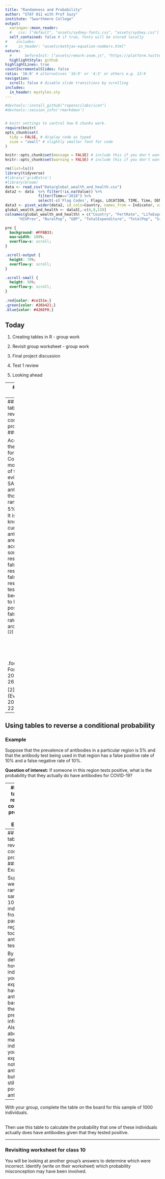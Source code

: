 ```yaml
---
title: "Randomness and Probability"
author: "STAT 011 with Prof Suzy"
institute: "Swarthmore College"
output:
  xaringan::moon_reader:
  #   css: ["default", "assets/sydney-fonts.css", "assets/sydney.css"]
  self_contained: false # if true, fonts will be stored locally
#    includes:
#     in_header: "assets/mathjax-equation-numbers.html"
nature:
  #      beforeInit: ["assets/remark-zoom.js", "https://platform.twitter.com/widgets.js"]
  highlightStyle: github
highlightLines: true
countIncrementalSlides: false
ratio: '16:9' # alternatives '16:9' or '4:3' or others e.g. 13:9
navigation:
  scroll: false # disable slide transitions by scrolling
includes:
  in_header: mystyles.sty
---
```

  

```r
#devtools::install_github("ropenscilabs/icon")
#devtools::session_info('rmarkdown')


# knitr settings to control how R chunks work.
require(knitr)
opts_chunk$set(
  tidy = FALSE, # display code as typed
  size = "small" # slightly smaller font for code
)

knitr::opts_chunk$set(message = FALSE) # include this if you don't want markdown to knit messages
knitr::opts_chunk$set(warning = FALSE) # include this if you don't want markdown to knit warnings

rm(list=ls())
library(tidyverse)
#library('gridExtra')
#library(broom)
data <- read_csv("Data/global_wealth_and_health.csv")
data2 <- data  %>% filter(!is.na(Value)) %>% 
               filter(Time=="2018") %>% 
               select(-c('Flag Codes', Flags, LOCATION, TIME, Time, DEMO_IND)) 
data3 <- pivot_wider(data2, id_cols=Country, names_from = Indicator, values_from = Value)
global_wealth_and_health <- data3[,-c(4,9,13)]
colnames(global_wealth_and_health) = c("Country", "FertRate", "LifeExpect", "MortRate", 
      "HIVPrev", "RuralPop", "GDP", "TotalExpenditure", "TotalPop", "SrPop", "YoungPop", "PovertyCount")
```

```css
pre {
  background: #FFBB33;
  max-width: 100%;
  overflow-x: scroll;
}

.scroll-output {
  height: 70%;
  overflow-y: scroll;
}

.scroll-small {
  height: 50%;
  overflow-y: scroll;
}
   
.red{color: #ce151e;}
.green{color: #26b421;}
.blue{color: #426EF0;}
```
     
## Today 

1. Creating tables in R - group work 

2. Revisit group worksheet - group work 

3. Final project discussion 

4. Test 1 review 

5. Looking ahead  


---
### Using Tables 


* We can use tables to help us assess whether or not two categorical variables might be independent. $\leftarrow$ we'll talk about this after break. 


* We can also use tables to calculate a reversed conditional probability (AKA Bayes' rule)



<br>

<br> 


Note: there is another "Definitions and Terms to Know" document uploaded to Moodle. 


---
## Using tables to reverse a conditional probability  
### Example 

According to the Centers for Disease Control, in most regions of the U.S., the evidence of SARS-CoV-2 antibody is thought to range from $5\%$ to $25\%$.$^{[1]}$ It is also known that the current antibody tests are not $100\%$ accurate, sometimes resulting in false positive results and false negative results. Some tests have been reported to have false positive and false negative rates of around $10\%$.$^{[2]}$



<br>

<br>

<br> 

.footnote[
[1] Fox, M. (CNN, 2020, May 26)

[2] Cairns, E. (Evaluate.com, 2020, April 22)
]


---
## Using tables to reverse a conditional probability  
### Example 

Suppose that the prevalence of antibodies in a particular region is $5\%$ and that the antibody test being used in that region has a false positive rate of $10\%$ and a false negative rate of $10\%$.



**Question of interest:** If someone in this region tests positive, what is the probability that they actually do have antibodies for COVID-19?


---
## Using tables to reverse a conditional probability  
### Example 

Suppose that the prevalence of antibodies in a particular region is $5\%$ and that the antibody test being used in that region has a false positive rate of $10\%$ and a false negative rate of $10\%$.


<br>

<br> 


By yourself, determine what the values of the following probabilities will be. 


* P(antibodies present) 

* P(positive test result | no antibodies)  

* P(negative test result | antibodies)  


---
## Using tables to reverse a conditional probability  
### Example 


Suppose we have a random sample of $1000$ individuals from this particular region who took the antibody test. 


By yourself, determine how many individuals you would expect to have antibodies based on the previous information. Also think about how many individuals you would expect to not have antibodies but would still test positive for antibodies. 


--
With your group, complete the table on the board for this sample of $1000$ individuals. 

<br> 
Then use this table to calculate the probability that one of these individuals actually does have antibodies given that they tested positive. 



---
### Revisiting worksheet for class 10 

You will be looking at another group's answers to determine which were incorrect. Identify (write on their worksheet)
 which probability misconception may have been involved. 
 